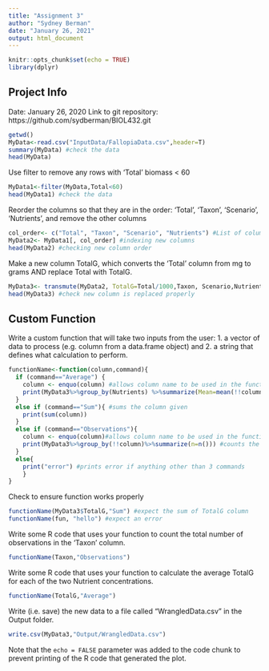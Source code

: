 ```yaml
---
title: "Assignment 3"
author: "Sydney Berman"
date: "January 26, 2021"
output: html_document
---
```


```r
knitr::opts_chunk$set(echo = TRUE)
library(dplyr)
```

## Project Info
Date: January 26, 2020
Link to git repository: https://github.com/sydberman/BIOL432.git 

```r
getwd()
MyData<-read.csv("InputData/FallopiaData.csv",header=T)
summary(MyData) #check the data 
head(MyData)

```

Use filter to remove any rows with ‘Total’ biomass < 60 
```r
MyData1<-filter(MyData,Total<60)
head(MyData1) #check the data 
```

Reorder the columns so that they are in the order: ‘Total’, ‘Taxon’, ‘Scenario’, ‘Nutrients’, and remove the other columns
```r
col_order<- c("Total", "Taxon", "Scenario", "Nutrients") #List of column order 
MyData2<- MyData1[, col_order] #indexing new columns
head(MyData2) #checking new column order 
```

Make a new column TotalG, which converts the ‘Total’ column from mg to grams AND replace Total with TotalG.
```r
MyData3<- transmute(MyData2, TotalG=Total/1000,Taxon, Scenario,Nutrients) #changing and replacing Total column, including other columns wanting to include 
head(MyData3) #check new column is replaced properly 
```

## Custom Function 
Write a custom function that will take two inputs from the user: 1. a vector of data to process (e.g. column from a data.frame object) and 2. a string that defines what calculation to perform.
```r
functionName<-function(column,command){
  if (command=="Average") {
    column <- enquo(column) #allows column name to be used in the function 
    print(MyData3%>%group_by(Nutrients) %>%summarize(Mean=mean(!!column))) #group by nutrient level and gets mean for column 
  }
  else if (command=="Sum"){ #sums the column given
    print(sum(column))
  }
  else if (command=="Observations"){
    column <- enquo(column)#allows column name to be used in the function 
    print(MyData3%>%group_by(!!column)%>%summarize(n=n())) #counts the number of observations in the column
  }
  else{
    print("error") #prints error if anything other than 3 commands 
    }
}

```

Check to ensure function works properly 
```r
functionName(MyData3$TotalG,"Sum") #expect the sum of TotalG column
functionName(fun, "hello") #expect an error

```
Write some R code that uses your function to count the total number of observations in the 'Taxon' column.
```r
functionName(Taxon,"Observations")
```
Write some R code that uses your function  to calculate the average TotalG for each of the two Nutrient concentrations.
```r
functionName(TotalG,"Average")
```

Write (i.e. save) the new data to a file called "WrangledData.csv" in the Output folder.
```r
write.csv(MyData3,"Output/WrangledData.csv")
```

Note that the `echo = FALSE` parameter was added to the code chunk to prevent printing of the R code that generated the plot.
